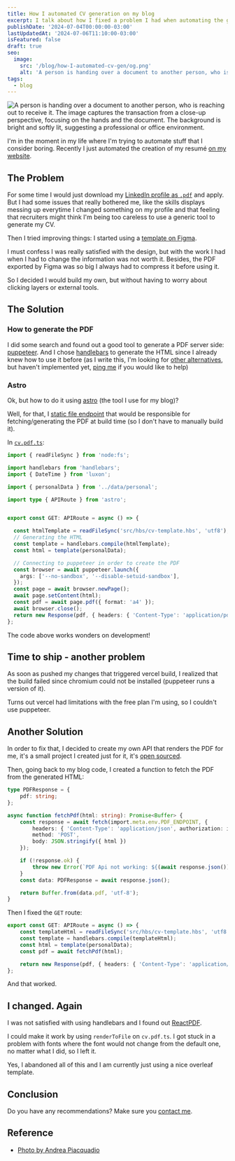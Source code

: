 ```yaml
---
title: How I automated CV generation on my blog
excerpt: I talk about how I fixed a problem I had when automating the generation of my CV on my website
publishDate: '2024-07-04T00:00:00-03:00'
lastUpdatedAt: '2024-07-06T11:10:00-03:00'
isFeatured: false
draft: true
seo:
  image: 
    src: '/blog/how-I-automated-cv-gen/og.png'
    alt: 'A person is handing over a document to another person, who is reaching out to receive it. The image captures the transaction from a close-up perspective, focusing on the hands and the document. The background is bright and softly lit, suggesting a professional or office environment.'
tags:
  - blog
---
```


![A person is handing over a document to another person, who is reaching out to receive it. The image captures the transaction from a close-up perspective, focusing on the hands and the document. The background is bright and softly lit, suggesting a professional or office environment.](/blog/how-I-automated-cv-gen/og.png)

I'm in the moment in my life where I'm trying to automate stuff that I consider boring. Recently I just automated the creation of my resumé [on my website](https://dantas15.com/cv.pdf).

## The Problem

For some time I would just download my [LinkedIn profile as `.pdf`](https://www.linkedin.com/help/linkedin/answer/a541960/como-salvar-um-perfil-em-um-formato-pdf?lang=en-US) and apply. But I had some issues that really bothered me, like the skills displays messing up everytime I changed something on my profile and that feeling that recruiters might think I'm being too careless to use a generic tool to generate my CV. 

Then I tried improving things: I started using a [template on Figma](https://www.figma.com/community/file/1296192470925545513/curriculum-vitae).

I must confess I was really satisfied with the design, but with the work I had when I had to change the information was not worth it. Besides, the PDF exported by Figma was so big I always had to compress it before using it.

So I decided I would build my own, but without having to worry about clicking layers or external tools.

## The Solution

### How to generate the PDF

I did some search and found out a good tool to generate a PDF server side: [puppeteer](https://pptr.dev/). And I chose [handlebars](https://handlebarsjs.com/) to generate the HTML since I already knew how to use it before (as I write this, I'm looking for [other alternatives](https://docs.astro.build/en/reference/container-reference/#rendertostring), but haven't implemented yet, [ping me](/contact) if you would like to help)

### Astro

Ok, but how to do it using [astro](https://astro.build) (the tool I use for my blog)?

Well, for that, I [static file endpoint](https://docs.astro.build/en/guides/endpoints/#static-file-endpoints) that would be responsible for fetching/generating the PDF at build time (so I don't have to manually build it).

In [`cv.pdf.ts`](https://github.com/dantas15/me/blob/main/src/pages/cv.pdf.ts):

```ts
import { readFileSync } from 'node:fs';

import handlebars from 'handlebars';
import { DateTime } from 'luxon';

import { personalData } from '../data/personal';

import type { APIRoute } from 'astro';


export const GET: APIRoute = async () => {

  const htmlTemplate = readFileSync('src/hbs/cv-template.hbs', 'utf8');
  // Generating the HTML
  const template = handlebars.compile(htmlTemplate);
  const html = template(personalData);

  // Connecting to puppeteer in order to create the PDF
  const browser = await puppeteer.launch({
    args: ['--no-sandbox', '--disable-setuid-sandbox'],
  });
  const page = await browser.newPage();
  await page.setContent(html);
  const pdf = await page.pdf({ format: 'a4' });
  await browser.close();
  return new Response(pdf, { headers: { 'Content-Type': 'application/pdf' } });
};
```

The code above works wonders on development! 

## Time to ship - another problem

As soon as pushed my changes that triggered vercel build, I realized that the build failed since chromium could not be installed (puppeteer runs a version of it).

Turns out vercel had limitations with the free plan I'm using, so I couldn't use puppeteer.

## Another Solution

In order to fix that, I decided to create my own API that renders the PDF for me, it's a small project I created just for it, it's [open sourced](https://github.com/dantas15/pptr-html2pdf).

Then, going back to my blog code, I created a function to fetch the PDF from the generated HTML:

```ts
type PDFResponse = {
    pdf: string;
};

async function fetchPdf(html: string): Promise<Buffer> {
    const response = await fetch(import.meta.env.PDF_ENDPOINT, {
        headers: { 'Content-Type': 'application/json', authorization: import.meta.env.PDF_GEN_API_KEY },
        method: 'POST',
        body: JSON.stringify({ html })
    });

    if (!response.ok) {
        throw new Error(`PDF Api not working: ${(await response.json()).error}`);
    }
    const data: PDFResponse = await response.json();

    return Buffer.from(data.pdf, 'utf-8');
}
```

Then I fixed the `GET` route:

```ts
export const GET: APIRoute = async () => {
    const templateHtml = readFileSync('src/hbs/cv-template.hbs', 'utf8');
    const template = handlebars.compile(templateHtml);
    const html = template(personalData);
    const pdf = await fetchPdf(html);

    return new Response(pdf, { headers: { 'Content-Type': 'application/pdf' } });
};
```

And that worked.

## I changed. Again

I was not satisfied with using handlebars and I found out [ReactPDF](https://react-pdf.org/).

I could make it work by using `renderToFile` on `cv.pdf.ts`. I got stuck in a problem with fonts where the font would not change from the default one, no matter what I did, so I left it.

Yes, I abandoned all of this and I am currently just using a nice overleaf template.

## Conclusion

Do you have any recommendations? Make sure you [contact me](/contact).

## Reference

- [Photo by Andrea Piacquadio](https://www.pexels.com/photo/job-applicant-passing-her-documents-3760072/)
